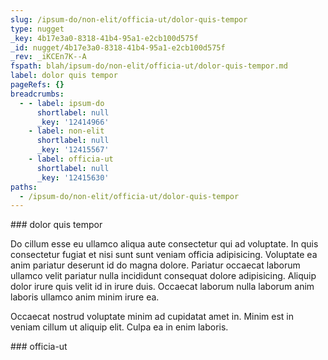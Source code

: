```yaml
---
slug: /ipsum-do/non-elit/officia-ut/dolor-quis-tempor
type: nugget
_key: 4b17e3a0-8318-41b4-95a1-e2cb100d575f
_id: nugget/4b17e3a0-8318-41b4-95a1-e2cb100d575f
_rev: _iKCEn7K--A
fspath: blah/ipsum-do/non-elit/officia-ut/dolor-quis-tempor.md
label: dolor quis tempor
pageRefs: {}
breadcrumbs:
  - - label: ipsum-do
      shortlabel: null
      _key: '12414966'
    - label: non-elit
      shortlabel: null
      _key: '12415567'
    - label: officia-ut
      shortlabel: null
      _key: '12415630'
paths:
  - /ipsum-do/non-elit/officia-ut/dolor-quis-tempor
---
```


<NuggetArea>
<Nugget slug="/ipsum-do/non-elit/officia-ut/dolor-quis-tempor" type="nugget" _key="4b17e3a0-8318-41b4-95a1-e2cb100d575f" _id="nugget/4b17e3a0-8318-41b4-95a1-e2cb100d575f" _rev="_iKCEn7K--A" fspath="blah/ipsum-do/non-elit/officia-ut/dolor-quis-tempor.md" label="dolor quis tempor" paths="/ipsum-do/non-elit/officia-ut/dolor-quis-tempor">
<NuggetBody>
### dolor quis tempor

Do cillum esse eu ullamco aliqua aute consectetur qui ad voluptate. In quis consectetur fugiat et nisi sunt sunt veniam officia adipisicing. Voluptate ea anim pariatur deserunt id do magna dolore. Pariatur occaecat laborum ullamco velit pariatur nulla incididunt consequat dolore adipisicing. Aliquip dolor irure quis velit id in irure duis. Occaecat laborum nulla laborum anim laboris ullamco anim minim irure ea.

Occaecat nostrud voluptate minim ad cupidatat amet in. Minim est in veniam cillum ut aliquip elit. Culpa ea in enim laboris.

</NuggetBody>
<Breadcrumbs>
<Crumbs>
<Crumb _key="12414966" label="ipsum-do" /><Crumb _key="12415567" label="non-elit" /><Crumb _key="12415630" label="officia-ut" />
</Crumbs>
</Breadcrumbs>
</Nugget>

<NuggetsInbound>
</NuggetsInbound>
<NuggetsOutbound>
</NuggetsOutbound>
</NuggetArea>
<PassagesInbound>
<Passage direction="inbound" type="passage" _key="12415630" _id="passage/12415630" _rev="_iKCEn7K---" label="officia-ut" passage="officia-ut" fspath="blah/ipsum-do/non-elit/officia-ut" paths="/ipsum-do/non-elit/officia-ut" slug="/ipsum-do/non-elit/officia-ut">
<NuggetBody>
### officia-ut

</NuggetBody>
<Breadcrumbs>
<Crumbs>
<Crumb _key="12414966" label="ipsum-do" /><Crumb _key="12415567" label="non-elit" />
</Crumbs>
</Breadcrumbs>
</Passage>

</PassagesInbound>
<PassagesOutbound>
</PassagesOutbound>